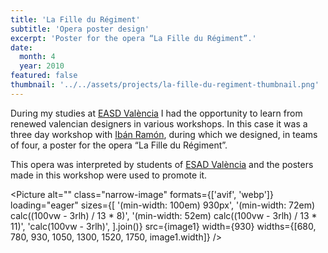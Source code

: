 ```yaml
---
title: 'La Fille du Régiment'
subtitle: 'Opera poster design'
excerpt: 'Poster for the opera “La Fille du Régiment”.'
date:
  month: 4
  year: 2010
featured: false
thumbnail: '../../assets/projects/la-fille-du-regiment-thumbnail.png'
---
```



During my studies at [EASD València](https://www.easdvalencia.com) I had the opportunity to learn from renewed valencian designers in various workshops. In this case it was a three day workshop with [Ibán Ramón](https://www.ibanramon.com), during which we designed, in teams of four, a poster for the opera “La Fille du Régiment”.

This opera was interpreted by students of [ESAD València](https://esadvalencia.com) and the posters made in this workshop were used to promote it.

<Picture
  alt=""
  class="narrow-image"
  formats={['avif', 'webp']}
  loading="eager"
  sizes={[
    '(min-width: 100em) 930px',
    '(min-width: 72em) calc((100vw - 3rlh) / 13 * 8)',
    '(min-width: 52em) calc((100vw - 3rlh) / 13 * 11)',
    'calc(100vw - 3rlh)',
  ].join()}
  src={image1}
  width={930}
  widths={[680, 780, 930, 1050, 1300, 1520, 1750, image1.width]}
/>
